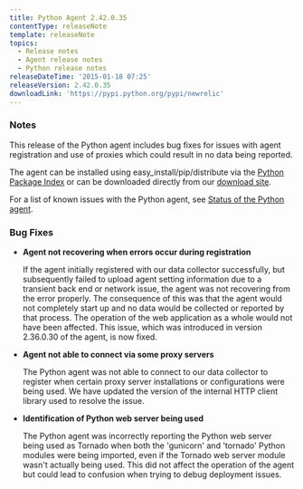 ```yaml
---
title: Python Agent 2.42.0.35
contentType: releaseNote
template: releaseNote
topics:
  - Release notes
  - Agent release notes
  - Python release notes
releaseDateTime: '2015-01-18 07:25'
releaseVersion: 2.42.0.35
downloadLink: 'https://pypi.python.org/pypi/newrelic'
---
```


### Notes

This release of the Python agent includes bug fixes for issues with agent registration and use of proxies which could result in no data being reported.

The agent can be installed using easy_install/pip/distribute via the [Python Package Index](https://pypi.python.org/pypi/newrelic) or can be downloaded directly from our [download site](http://download.newrelic.com/python_agent/release/).

For a list of known issues with the Python agent, see [Status of the Python agent](https://docs.newrelic.com/docs/python/status-of-python-agent).

### Bug Fixes

* **Agent not recovering when errors occur during registration**

  If the agent initially registered with our data collector successfully, but subsequently failed to upload agent setting information due to a transient back end or network issue, the agent was not recovering from the error properly. The consequence of this was that the agent would not completely start up and no data would be collected or reported by that process. The operation of the web application as a whole would not have been affected. This issue, which was introduced in version 2.36.0.30 of the agent, is now fixed.
* **Agent not able to connect via some proxy servers**

  The Python agent was not able to connect to our data collector to register when certain proxy server installations or configurations were being used. We have updated the version of the internal HTTP client library used to resolve the issue.
* **Identification of Python web server being used**

  The Python agent was incorrectly reporting the Python web server being used as Tornado when both the 'gunicorn' and 'tornado' Python modules were being imported, even if the Tornado web server module wasn't actually being used. This did not affect the operation of the agent but could lead to confusion when trying to debug deployment issues.
